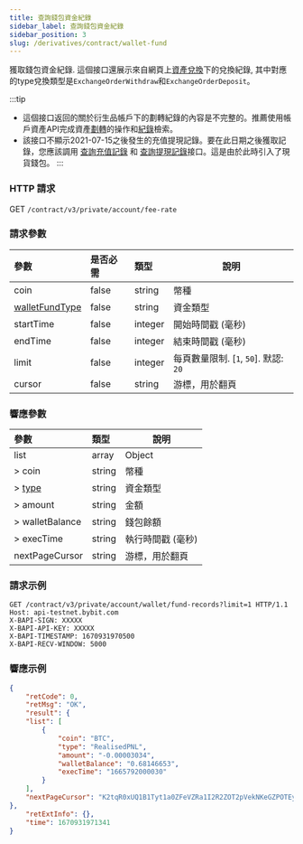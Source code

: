 ```yaml
---
title: 查詢錢包資金紀錄
sidebar_label: 查詢錢包資金紀錄
sidebar_position: 3
slug: /derivatives/contract/wallet-fund
---
```


獲取錢包資金紀錄. 這個接口還展示來自網頁上<a href="https://www.bybit.com/user/assets/records/trade/exchange">資產兌換</a>下的兌換紀錄, 其中對應的type兌換類型是`ExchangeOrderWithdraw`和`ExchangeOrderDeposit`。

:::tip
* 這個接口返回的關於衍生品帳戶下的劃轉紀錄的內容是不完整的。推薦使用帳戶資產API完成資產[劃轉](account-asset/internal-transfer)的操作和[紀錄](account-asset/internal-transfer-list)檢索。
* 該接口不顯示2021-07-15之後發生的充值提現記錄。要在此日期之後獲取記錄，您應該調用 [查詢充值記錄](account-asset/deposit-record) 和 [查詢提現記錄](account-asset/withdraw-record)接口。這是由於此時引入了現貨錢包。
:::

### HTTP 請求
GET `/contract/v3/private/account/fee-rate`

### 請求參數
| 參數 | 是否必需 | 類型 | 說明|
|:----- |:-------|:-----|------ |
|coin |false |string |幣種 |
|[walletFundType](../enum#walletfundtype) |false |string |資金類型 |
|startTime |false |integer |開始時間戳 (毫秒)|
|endTime |false |integer |結束時間戳 (毫秒)|
|limit |false |integer |每頁數量限制. [`1`, `50`]. 默認: `20`|
|cursor |false |string |游標，用於翻頁|

### 響應參數
| 參數 | 類型 | 說明|
|:----- |:-----|------ |
|list |array |Object |
|> coin |string |幣種 |
|> [type](../enum#walletfundtype) |string |資金類型 |
|> amount |string |金額 |
|> walletBalance |string |錢包餘額 |
|> execTime |string |執行時間戳 (毫秒) |
|nextPageCursor |string |游標，用於翻頁|

### 請求示例

```http
GET /contract/v3/private/account/wallet/fund-records?limit=1 HTTP/1.1
Host: api-testnet.bybit.com
X-BAPI-SIGN: XXXXX
X-BAPI-API-KEY: XXXXX
X-BAPI-TIMESTAMP: 1670931970500
X-BAPI-RECV-WINDOW: 5000
```

### 響應示例

```json
{
    "retCode": 0,
    "retMsg": "OK",
    "result": {
    "list": [
        {
            "coin": "BTC",
            "type": "RealisedPNL",
            "amount": "-0.00003034",
            "walletBalance": "0.68146653",
            "execTime": "1665792000030"
        }
    ],
    "nextPageCursor": "K2tqR0xUQ1B1Tyt1a0ZFeVZRa1I2R2ZOT2pVekNKeGZPOTEyWFNpeXd1ejRmRTFoUkhabnVKVlRBNnFtZGk0dlBhRThLdFNHTGxFdWJGQVFMdXBnZ29Bb3JmSDlkczZHV1p1V1JoZmc2dnlRc1VMZ1ZVYlRXeW51ZUVBT3QycjlYSml3alNZampKTHdrdDJzSzFWdnlWK0djRklqczB1M0JYN04wVXltV0ljPQ=="
},
    "retExtInfo": {},
    "time": 1670931971341
}
```